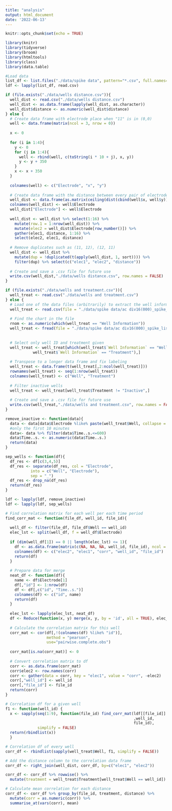 ---
title: "analysis"
output: html_document
date: '2022-06-13'
---

```{r setup, include=FALSE}
knitr::opts_chunk$set(echo = TRUE)
```

```{r load-packages, message = FALSE}
library(knitr)
library(tidyverse)
library(broom)
library(htmltools)
library(class)
library(data.table)
```

```{r load data}
#Load data
list_df <- list.files("./data/spike data", pattern="*.csv", full.names=TRUE)
ldf <- lapply(list_df, read.csv)
```

```{r distance calculations}
if (file.exists("./data/wells distance.csv")){
  well_dist <- read.csv("./data/wells distance.csv")
  well_dist <- as.data.frame(lapply(well_dist, as.character))
  well_dist$distance <- as.numeric(well_dist$distance)
} else {
  # Create data frame with electrode place when "11" is in (0,0)
  well <- data.frame(matrix(ncol = 3, nrow = 0))
  
  x <- 0
  
  for (i in 1:4){
    y <- 0
    for (j in 1:4){
      well <- rbind(well, c(toString(i * 10 + j), x, y))
      y <- y + 350
    }
    x <- x + 350
  }
  
  colnames(well) <- c("Electrode", "x", "y")
  
  # Create data frame with the distance between every pair of electrodes
  well_dist <- data.frame(as.matrix(ceiling(dist(cbind(well$x, well$y)))))
  colnames(well_dist) <- well$Electrode
  well_dist["Electrode"] <- well$Electrode
  
  well_dist <- well_dist %>% select(1:16) %>% 
    mutate(row.1 = 1:nrow(well_dist)) %>% 
    mutate(elec2 = well_dist$Electrode[row_number()]) %>%
    gather(elec1, distance, 1:16) %>% 
    select(elec2, elec1, distance)
  
  # Remove duplicates such as (11, 12), (12, 11)
  well_dist <- well_dist %>% 
    mutate(dup = !duplicated(t(apply(well_dist, 1, sort)))) %>%
    filter(dup) %>% select(c("elec1", "elec2", "distance"))
  
  # Create and save a .csv file for future use
  write.csv(well_dist,"./data/wells distance.csv", row.names = FALSE)
}
```

```{r find wells and treatments, warning=FALSE}
if (file.exists("./data/wells and treatment.csv")){
  well_treat <- read.csv("./data/wells and treatment.csv")
} else {
  # Load one of the data files (arbitrarily) to extract the well information chart
  well_treat <- read.csv(file = "./data/spike data/ac div16(000)_spike_list.csv")
  
  # Find the chart in the file
  rnom <- as.numeric(which(well_treat == "Well Information"))
  well_treat <- fread(file = "./data/spike data/ac div16(000)_spike_list.csv", skip=rnom)
  
  
  # Select only well ID and treatment given
  well_treat <- well_treat[which(well_treat$`Well Information` == "Well" | 
            well_treat$`Well Information` == "Treatment"),]
  
  # Transpose to a longer data frame and fix labeling
  well_treat <- data.frame(t(well_treat[,2:ncol(well_treat)]))
  rownames(well_treat) <- seq(1:nrow(well_treat))
  colnames(well_treat) <- c("Well", "Treatment")
  
  # Filter inactive wells
  well_treat <- well_treat[well_treat$Treatment != "Inactive",]
  
  # Create and save a .csv file for future use
  write.csv(well_treat,"./data/wells and treatment.csv", row.names = FALSE)
}
```

```{r clean the data, message=FALSE}
remove_inactive <- function(data){
  data <- data[data$Electrode %like% paste(well_treat$Well, collapse = "|"),] 
  #only the first 10 minutes
  data<- data %>% filter(data$Time..s.<=600) 
  data$Time..s. <- as.numeric(data$Time..s.)
  return(data)
}

sep_wells <- function(df){
  df_res <- df[c(3,4,5)]
  df_res <- separate(df_res, col = "Electrode",
           into = c("Well", "Electrode"),
           sep = "_")
  df_res <- drop_na(df_res)
  return(df_res)
}

ldf <- lapply(ldf, remove_inactive)
ldf <- lapply(ldf, sep_wells)
```

```{r correlation matrix per time period, message=FALSE}
# Find correlation matrix for each well per each time period
find_corr_mat <- function(file_df, well_id, file_id){
  
  well_df <- filter(file_df, file_df$Well == well_id)
  elec_lst <- split(well_df, f = well_df$Electrode)
  
  if (dim(well_df[1]) == 0 || length(elec_lst) <= 1){
    df <- as.data.frame(matrix(c(NA, NA, NA, well_id, file_id), ncol = 5, nrow = 1))
    colnames(df) <- c("elec2", "elec1", "corr", "well_id", "file_id")
    return(df)
  }
  
  # Prepare data for merge
  neat_df <- function(df){
    name <- df$Electrode[1]
    df[,"id"] <- 1:nrow(df)
    df <- df[,c("id", "Time..s.")]
    colnames(df) <- c("id", name)
    return(df)
  }
  
  elec_lst <- lapply(elec_lst, neat_df)
  df <- Reduce(function(x, y) merge(x, y, by = 'id', all = TRUE), elec_lst)
  
  # Calculate the correlation matrix for this well
  corr_mat <- cor(df[,!(colnames(df) %like% "id")],
                  method = "pearson", 
                  use="pairwise.complete.obs")
  
  corr_mat[is.na(corr_mat)] <- 0
  
  # Convert correlation matrix to df
  corr <- as.data.frame(corr_mat)
  corr$elec2 <- row.names(corr)
  corr <- gather(data = corr, key = "elec1", value = "corr", -elec2)
  corr[,"well_id"] <- well_id
  corr[,"file_id"] <- file_id
  return(corr)
}

# Correlation df for a given well
f1 <- function(well_id) {
  x <- sapply(seq(1:9), function(file_id) find_corr_mat(ldf[[file_id]]
                                                        ,well_id,
                                                        file_id),
              simplify = FALSE)
  return(rbindlist(x))
  }

# Correlation df of every well
corr_df <- rbindlist(sapply(well_treat$Well, f1, simplify = FALSE))
```

```{r mean correlation by distance}
# Add the distance column to the correlation data frame
corr_df <- right_join(well_dist, corr_df, by=c("elec1", "elec2"))

corr_df <- corr_df %>% rowwise() %>%
  mutate(treatment = well_treat$Treatment[well_treat$Well == well_id])

# Calculate mean correlation for each distance
corr_df <- corr_df %>% group_by(file_id, treatment, distance) %>% 
  mutate(corr = as.numeric(corr)) %>%
  summarise_at(vars(corr), mean)
```
